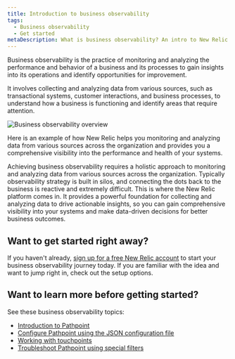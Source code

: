 ```yaml
---
title: Introduction to business observability
tags:
  - Business observability
  - Get started
metaDescription: What is business observability? An intro to New Relic business observability.
---
```



Business observability is the practice of monitoring and analyzing the performance and behavior of a business and its processes to gain insights into its operations and identify opportunities for improvement. 

It involves collecting and analyzing data from various sources, such as transactional systems, customer interactions, and business processes, to understand how a business is functioning and identify areas that require attention.


<img
    title="Business observability overview"
    alt="Business observability overview"
    src={overview}
/>

<figcaption>
Here is an example of how New Relic helps you monitoring and analyzing data from various sources across the organization and provides you a comprehensive visibility into the performance and health of your systems.
</figcaption>

Achieving business observability requires a holistic approach to monitoring and analyzing data from various sources across the organization. Typically observability strategy is built in silos, and connecting the dots back to the business is reactive and extremely difficult. 
This is where the New Relic platform comes in. It provides a powerful foundation for collecting and analyzing data to drive actionable insights, so you can gain comprehensive visibility into your systems and make data-driven decisions for better business outcomes.

## Want to get started right away?

If you haven't already, [sign up for a free New Relic account](https://newrelic.com/signup) to start your business observability journey today. If you are familiar with the idea and want to jump right in, check out the setup options.

## Want to learn more before getting started?

See these business observability topics:

* [Introduction to Pathpoint](/docs/business-observability/pathpoint/)
* [Configure Pathpoint using the JSON configuration file](/docs/business-observability/configure-pathpoint/)
* [Working with touchpoints](/docs/business-observability/touchpoints/)
* [Troubleshoot Pathpoint using special filters](/docs/business-observability/troubleshoot-pathpoint/)
